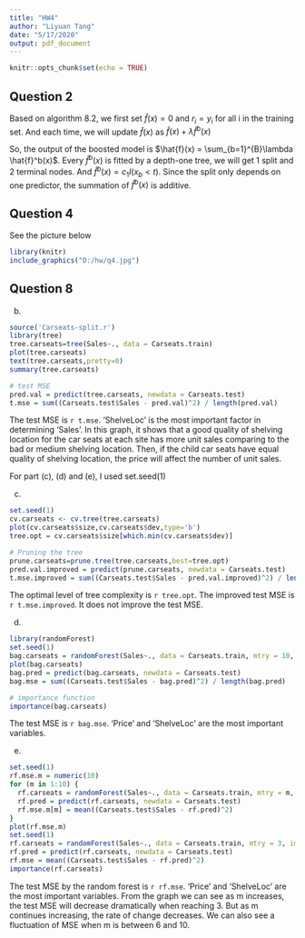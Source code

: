 ---
title: "HW4"
author: "Liyuan Tang"
date: "5/17/2020"
output: pdf_document
---

```{r setup, include=FALSE}
knitr::opts_chunk$set(echo = TRUE)
```

## Question 2
Based on algorithm 8.2, we first set $\hat{f}(x) = 0$ and $r_i = y_i$ for all i in the training set. And each time, we will update $\hat{f}(x)$ as $\hat{f}(x) + \lambda \hat{f}^b(x)$

So, the output of the boosted model is $\hat{f}(x) = \sum_{b=1}^{B}\lambda \hat{f}^b(x)$. Every $\hat{f}^b(x)$ is fitted by a depth-one tree, we will get 1 split and 2 terminal nodes. And $\hat{f}^b(x) = c_1I(x_b<t)$. Since the split only depends on one predictor, the summation of $\hat{f}^b(x)$ is additive. 




## Question 4
See the picture below
```{r,message=FALSE, warning=FALSE, out.width = '50%', echo=FALSE}
library(knitr)
include_graphics("D:/hw/q4.jpg")
```



## Question 8
(b)
```{r, 8b}
source('Carseats-split.r')
library(tree) 
tree.carseats=tree(Sales~., data = Carseats.train)
plot(tree.carseats)
text(tree.carseats,pretty=0)
summary(tree.carseats)

# test MSE
pred.val = predict(tree.carseats, newdata = Carseats.test)
t.mse = sum((Carseats.test$Sales - pred.val)^2) / length(pred.val)
```
The test MSE is `r t.mse`. 'ShelveLoc' is the most important factor in determining 'Sales'. In this graph, it shows that a good quality of shelving location for the car seats at each site has more unit sales comparing to the bad or medium shelving location. Then, if the child car seats have equal quality of shelving location, the price will affect the number of unit sales.


For part (c), (d) and (e), I used set.seed(1)

(c)
```{r, 8c}
set.seed(1)
cv.carseats <- cv.tree(tree.carseats)
plot(cv.carseats$size,cv.carseats$dev,type='b')
tree.opt = cv.carseats$size[which.min(cv.carseats$dev)]

# Pruning the tree
prune.carseats=prune.tree(tree.carseats,best=tree.opt)
pred.val.improved = predict(prune.carseats, newdata = Carseats.test)
t.mse.improved = sum((Carseats.test$Sales - pred.val.improved)^2) / length(pred.val.improved)
```
The optimal level of tree complexity is `r tree.opt`. The improved test MSE is `r t.mse.improved`. It does not improve the test MSE. 

(d)
```{r, 8d, message=FALSE, warning=FALSE}
library(randomForest)
set.seed(1)
bag.carseats = randomForest(Sales~., data = Carseats.train, mtry = 10, importance = T)
plot(bag.carseats)
bag.pred = predict(bag.carseats, newdata = Carseats.test)
bag.mse = sum((Carseats.test$Sales - bag.pred)^2) / length(bag.pred)

# importance function
importance(bag.carseats)
```
The test MSE is `r bag.mse`. 'Price' and 'ShelveLoc' are the most important variables.

(e)
```{r 8e}
set.seed(1)
rf.mse.m = numeric(10)
for (m in 1:10) {
  rf.carseats = randomForest(Sales~., data = Carseats.train, mtry = m, importance = T)
  rf.pred = predict(rf.carseats, newdata = Carseats.test)
  rf.mse.m[m] = mean((Carseats.test$Sales - rf.pred)^2)
}
plot(rf.mse.m)
set.seed(1)
rf.carseats = randomForest(Sales~., data = Carseats.train, mtry = 3, importance = T)
rf.pred = predict(rf.carseats, newdata = Carseats.test)
rf.mse = mean((Carseats.test$Sales - rf.pred)^2)
importance(rf.carseats)
```
The test MSE by the random forest is `r rf.mse`. 'Price' and 'ShelveLoc' are the most important variables. From the graph we can see as m increases, the test MSE will decrease dramatically when reaching 3. But as m continues increasing, the rate of change decreases. We can also see a fluctuation of MSE when m is between 6 and 10.  




















